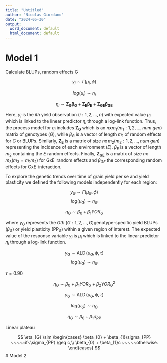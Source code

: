 ```yaml
---
title: "Untitled"
author: "Nicolas Giordano"
date: "2024-05-30"
output:
  word_document: default
  html_document: default
---
```


# Model 1

Calculate BLUPs, random effects G

$$y_{i} \sim \Gamma(\mu_{i}, \phi)$$

$$log(\mu_i) \sim \eta_{i}$$

$$\eta_{i} \sim \mathbf{Z_G} \mathbf{\beta_G} + \mathbf{Z_E} \mathbf{\beta_E} + \mathbf{Z_{GE}} \mathbf{\beta_{GE}}$$


Here, $y_i$ is the $ith$ yield observation $(i:1,2,...,n)$ with expected value $\mu_i$ which is linked to the linear predictor $\eta_i$ through a log-link function. Thus, the process model for $\eta_i$ includes $\mathbf{Z_G}$ which is an $n \mathbf{x} m_1 (m_1:1,2,...,num~gen)$ matrix of genotypes ($G$), while $\beta_G$ is a vector of length $m_1$ of random effects for $G$ or BLUPs. Similarly,  $\mathbf{Z_E}$ is a matrix of size $n \operatorname{x} m_2 (m_2:1,2,...,num~gen)$ representing the incidence of each environment ($E$). $\beta_E$ is a vector of length $m_2$ containing the $E$ random effects. Finally, $\mathbf{Z_{GE}}$ is a matrix of size $n \operatorname{x} m_3 (m_3=m_1m_2)$ for $\operatorname{GxE}$ random effects and $\beta_{GE}$ the corresponding random effects for $\operatorname{GxE}$ interaction.

To explore the genetic trends over time of grain yield per se and yield plasticity we defined the following models independently for each region:

$$y_{G} \sim \Gamma(\mu_{G}, \phi)$$
$$log(\mu_G) \sim \eta_{G}$$

$$\eta_{G} \sim \beta_{0} + \beta_{1}YOR_G$$

where $y_G$ represents the $Gth$ $(G:1,2,...,G)$genotype-specific yield BLUPs ($\beta_G$) or yield plasticity ($\operatorname{PP}_G$) within a given region of interest. The expected value of the response variable $y_i$ is $\mu_i$ which is linked to the linear predictor $\eta_i$ through a log-link function.


$$y_{G} \sim \operatorname{ALD}(\mu_{G}, \phi, \tau)$$
$$log(\mu_G) \sim \eta_{G}$$

$\tau = 0.90$

$$\eta_{G} \sim \beta_{0} + \beta_{1}YOR_G + \beta_{2}YOR_G^2$$

$$y_{G} \sim \operatorname{ALD}(\mu_{G}, \phi, \tau)$$


$$log(\mu_G) \sim \eta_{G}$$

$$\eta_{G} \sim \beta_{0} + \beta_{1}\sigma_{PP}$$

Linear plateau

$$
\eta_{G} \sim
\begin{cases} 
 \beta_{0} + \beta_{1}\sigma_{PP} ~~~~~if~\sigma_{PP} \geq c,\\
 \beta_{0} + \beta_{1}c ~~~~~otherwise. 
\end{cases}
$$
# Model 2





